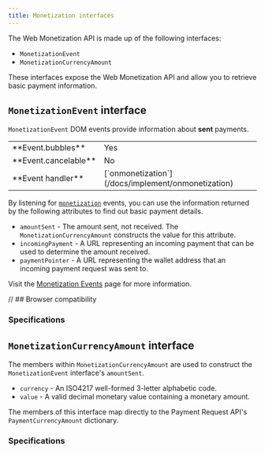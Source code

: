 ```yaml
---
title: Monetization interfaces
---
```



The Web Monetization API is made up of the following interfaces:
* `MonetizationEvent`
* `MonetizationCurrencyAmount`

These interfaces expose the Web Monetization API and allow you to retrieve basic payment information.

## `MonetizationEvent` interface

`MonetizationEvent` DOM events provide information about **sent** payments. 

<table>
  <tbody>
    <tr>
      <td>**Event.bubbles**</td>
      <td>Yes</td>
    </tr>
    <tr>
      <td>**Event.cancelable**</td>
      <td>No</td>
    </tr>
    <tr>
      <td>**Event handler**</td>
      <td>[`onmonetization`](/docs/implement/onmonetization)</td>
    </tr>
  </tbody>
</table>

By listening for [`monetization`](/docs/implement/events) events, you can use the information returned by the following attributes to find out basic payment details.

* `amountSent` - The amount sent, not received. The `MonetizationCurrencyAmount` constructs the value for this attribute.
* `incomingPayment` - A URL representing an incoming payment that can be used to determine the amount received. 
* `paymentPointer` - A URL representing the wallet address that an incoming payment request was sent to.

Visit the [Monetization Events](/docs/implement/events) page for more information.

<Hidden>

// ## Browser compatibility

<BrowserCompat json={data} />

</Hidden>

### Specifications

<Specification anchor='monetizationevent-interface' />

## `MonetizationCurrencyAmount` interface

The members within `MonetizationCurrencyAmount` are used to construct the `MonetizationEvent` interface's `amountSent`.

* `currency` - An <LinkOut href="https://www.iban.com/currency-codes">ISO4217</LinkOut> well-formed 3-letter alphabetic code.
* `value` - A <LinkOut href="https://www.w3.org/TR/payment-request/#dfn-valid-decimal-monetary-value">valid decimal monetary value</LinkOut> containing a monetary amount.

The members of this interface map directly to the Payment Request API's <LinkOut href="https://www.w3.org/TR/payment-request/#dom-paymentcurrencyamount">`PaymentCurrencyAmount`</LinkOut> dictionary.

### Specifications

<Specification anchor='monetizationcurrencyamount-interface' />